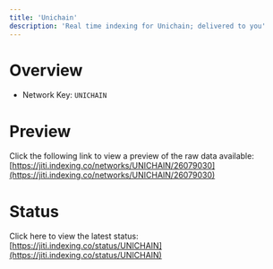```yaml
---
title: 'Unichain'
description: 'Real time indexing for Unichain; delivered to you'
---
```


# Overview
- Network Key: `UNICHAIN`

# Preview
Click the following link to view a preview of the raw data available: [https://jiti.indexing.co/networks/UNICHAIN/26079030](https://jiti.indexing.co/networks/UNICHAIN/26079030)

# Status
Click here to view the latest status: [https://jiti.indexing.co/status/UNICHAIN](https://jiti.indexing.co/status/UNICHAIN)
